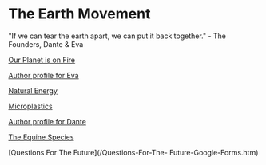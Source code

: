# The Earth Movement

"If we can tear the earth apart, we can put it back together."
                      - The Founders, Dante & Eva

[Our Planet is on Fire](/planet-on-fire)

[Author profile for Eva](/eva)

[Natural Energy](/natural-energy)

[Microplastics](/microplastics)

[Author profile for Dante](/Dante)

[The Equine Species](/the-equine-species)

[Questions For The Future](/Questions-For-The- Future-Google-Forms.htm)










